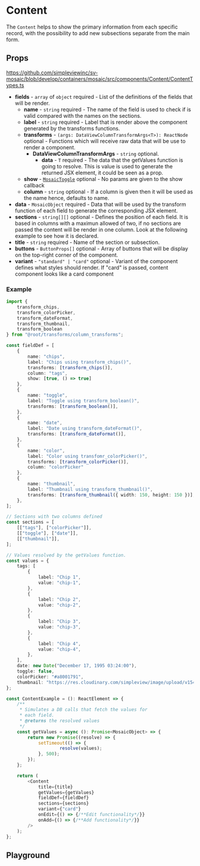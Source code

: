 
<Meta of={stories} />

# Content

The `Content` helps to show the primary information from each specific record, with the possibility to add new subsections separate from the main form.

## Props

https://github.com/simpleviewinc/sv-mosaic/blob/develop/containers/mosaic/src/components/Content/ContentTypes.ts

* **fields** - `array` of `object` required - List of the definitions of the fields that will be render.
	* **name** - `string` required - The name of the field is used to check if is valid compared with the names on the sections.
	* **label** - `string` required - Label that is render above the component generated by the transforms functions.
	* **transforms** - `(args: DataViewColumnTransformArgs<T>): ReactNode` optional - Functions which will receive raw data that will be use to render a component.
		* **DataViewColumnTransformArgs** - `string` optional.
			* **data** - `T` required - The data that the getValues function is going to resolve. This is value is used to generate the returned JSX element, it could be seen as a prop.
	* **show** - [`MosaicToggle`](/docs/components-form-readme--page#MosaicToggle-t-type) optional - No params are given to the show callback
	* **column** - `string` optional - If a column is given then it will be used as the name hence, defaults to name.
* **data** - `MosaicObject` required - Data that will be used by the transform function of each field to generate the corresponding JSX element.
* **sections** - `string[][]` optional - Defines the position of each field. It is based in columns with a maximun allowed of two, if no sections are passed the content will be render in one column. Look at the following example to see how it is declared.
* **title** - `string` required - Name of the section or subsection.
* **buttons** - `ButtonProps[]` optional - Array of buttons that will be display on the top-right corner of the component.
* **variant** - `"standard" | "card"` optional - Variant of the component defines what styles should render. If "card" is passed, content component looks like a card component

### Example
```ts
import {
	transform_chips,
	transform_colorPicker,
	transform_dateFormat,
	transform_thumbnail,
	transform_boolean
} from "@root/transforms/column_transforms";

const fieldDef = [
	{
		name: "chips",
		label: "Chips using transform_chips()",
		transforms: [transform_chips()],
		column: "tags",
		show: [true, () => true]
	},
	{
		name: "toggle",
		label: "Toggle using transform_boolean()",
		transforms: [transform_boolean()],
	},
	{
		name: "date",
		label: "Date using transform_dateFormat()",
		transforms: [transform_dateFormat()],
	},
	{
		name: "color",
		label: "Color using transfomr_colorPicker()",
		transforms: [transform_colorPicker()],
		column: "colorPicker"
	},
	{
		name: "thumbnail",
		label: "Thumbnail using transform_thumbnail()",
		transforms: [transform_thumbnail({ width: 150, height: 150 })],
	},
];

// Sections with two columns defined
const sections = [
	[["tags"], ["colorPicker"]],
	[["toggle"], ["date"]],
	[["thumbnail"]],
];

// Values resolved by the getValues function.
const values = {
	tags: [
		{
			label: "Chip 1",
			value: "chip-1",
		},
		{
			label: "Chip 2",
			value: "chip-2",
		},
		{
			label: "Chip 3",
			value: "chip-3",
		},
		{
			label: "Chip 4",
			value: "chip-4",
		},
	],
	date: new Date("December 17, 1995 03:24:00"),
	toggle: false,
	colorPicker: "#a8001791",
	thumbnail: "https://res.cloudinary.com/simpleview/image/upload/v1542821844/clients/grandrapids/_OD_0354_c78fbb66-c75a-4804-9430-9af38ed8e9d5.jpg"
};

const ContentExample = (): ReactElement => {
	/**
	 * Simulates a DB calls that fetch the values for
	 * each field.
	 * @returns the resolved values
	 */
	const getValues = async (): Promise<MosaicObject> => {
		return new Promise((resolve) => {
			setTimeout(() => {
					resolve(values);
			}, 500);
		});
	};

	return (
		<Content
			title={title}
			getValues={getValues}
			fieldDef={fieldDef}
			sections={sections}
			variant={"card"}
			onEdit={() => {/**Edit functionality*/}}
			onAdd={() => {/**Add functionality*/}}
		/>
	);
};
```

## Playground

<Canvas of={stories.Playground} />
